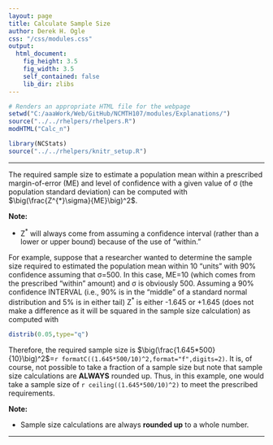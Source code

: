 ```yaml
---
layout: page
title: Calculate Sample Size
author: Derek H. Ogle
css: "/css/modules.css"
output:
  html_document:
    fig_height: 3.5
    fig_width: 3.5
    self_contained: false
    lib_dir: zlibs
---
```


```r
# Renders an appropriate HTML file for the webpage
setwd("C:/aaaWork/Web/GitHub/NCMTH107/modules/Explanations/")
source("../../rhelpers/rhelpers.R")
modHTML("Calc_n")
```

```r
library(NCStats)
source("../../rhelpers/knitr_setup.R")
```

----

The required sample size to estimate a population mean within a prescribed margin-of-error (ME) and level of confidence with a given value of &sigma; (the population standard deviation) can be computed with $\big(\frac{Z^{*}\sigma}{ME}\big)^2$.

<div class="alert alert-warning">
<strong>Note:</strong> 
<ul>
<li>Z<sup>*</sup> will always come from assuming a confidence interval (rather than a lower or upper bound) because of the use of "within."</li>
</ul>
</div>

For example, suppose that a researcher wanted to determine the sample size required to estimated the population mean within 10 "units" with 90% confidence assuming that &sigma;=500. In this case, ME=10 (which comes from the prescribed "within" amount) and &sigma; is obviously 500. Assuming a 90% confidence INTERVAL (i.e., 90% is in the "middle" of a standard normal distribution and 5% is in either tail) Z<sup>*</sup> is either -1.645 or +1.645 (does not make a difference as it will be squared in the sample size calculation) as computed with

```r
distrib(0.05,type="q")
```

Therefore, the required sample size is $\big(\frac{1.645*500}{10}\big)^2$=`r formatC((1.645*500/10)^2,format="f",digits=2)`. It is, of course, not possible to take a fraction of a sample size but note that sample size calculations are **ALWAYS** rounded up. Thus, in this example, one would take a sample size of `r ceiling((1.645*500/10)^2)` to meet the prescribed requirements.

<div class="alert alert-warning">
<strong>Note:</strong> 
<ul>
<li>Sample size calculations are always <strong>rounded up</strong> to a whole number.</li>
</ul>
</div>

----
